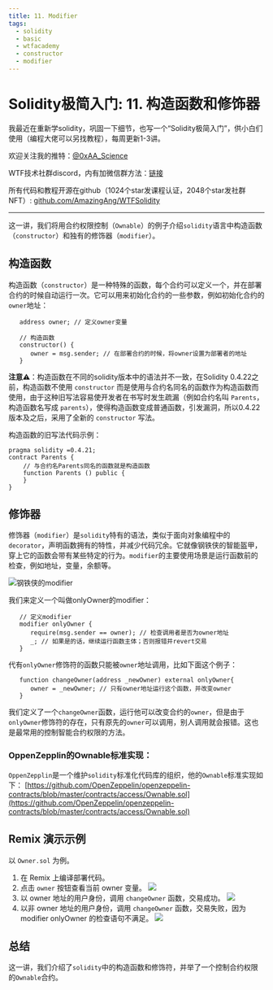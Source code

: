 ```yaml
---
title: 11. Modifier
tags:
  - solidity
  - basic
  - wtfacademy
  - constructor
  - modifier
---
```



# Solidity极简入门: 11. 构造函数和修饰器

<QuizProgress courseId={SOLIDITY_COURSE_ID} lessonId={SOLIDITY_BASIC_LESSON_ID_11}></QuizProgress>

我最近在重新学solidity，巩固一下细节，也写一个“Solidity极简入门”，供小白们使用（编程大佬可以另找教程），每周更新1-3讲。

欢迎关注我的推特：[@0xAA_Science](https://twitter.com/0xAA_Science)

WTF技术社群discord，内有加微信群方法：[链接](https://discord.gg/5akcruXrsk)

所有代码和教程开源在github（1024个star发课程认证，2048个star发社群NFT）: [github.com/AmazingAng/WTFSolidity](https://github.com/AmazingAng/WTFSolidity)

-----

这一讲，我们将用合约权限控制（`Ownable`）的例子介绍`solidity`语言中构造函数（`constructor`）和独有的修饰器（`modifier`）。

## 构造函数
构造函数（`constructor`）是一种特殊的函数，每个合约可以定义一个，并在部署合约的时候自动运行一次。它可以用来初始化合约的一些参数，例如初始化合约的`owner`地址：
```solidity
   address owner; // 定义owner变量

   // 构造函数
   constructor() {
      owner = msg.sender; // 在部署合约的时候，将owner设置为部署者的地址
   }
```

**注意**⚠️：构造函数在不同的solidity版本中的语法并不一致，在Solidity 0.4.22之前，构造函数不使用 `constructor` 而是使用与合约名同名的函数作为构造函数而使用，由于这种旧写法容易使开发者在书写时发生疏漏（例如合约名叫 `Parents`，构造函数名写成 `parents`），使得构造函数变成普通函数，引发漏洞，所以0.4.22版本及之后，采用了全新的 `constructor` 写法。

构造函数的旧写法代码示例：
```solidity
pragma solidity =0.4.21;
contract Parents {
    // 与合约名Parents同名的函数就是构造函数
    function Parents () public {
    }
}
```
## 修饰器
修饰器（`modifier`）是`solidity`特有的语法，类似于面向对象编程中的`decorator`，声明函数拥有的特性，并减少代码冗余。它就像钢铁侠的智能盔甲，穿上它的函数会带有某些特定的行为。`modifier`的主要使用场景是运行函数前的检查，例如地址，变量，余额等。


![钢铁侠的modifier](https://images.mirror-media.xyz/publication-images/nVwXsOVmrYu8rqvKKPMpg.jpg?height=630&width=1200)

我们来定义一个叫做onlyOwner的modifier：
```solidity
   // 定义modifier
   modifier onlyOwner {
      require(msg.sender == owner); // 检查调用者是否为owner地址
      _; // 如果是的话，继续运行函数主体；否则报错并revert交易
   }
```
代有`onlyOwner`修饰符的函数只能被`owner`地址调用，比如下面这个例子：
```solidity
   function changeOwner(address _newOwner) external onlyOwner{
      owner = _newOwner; // 只有owner地址运行这个函数，并改变owner
   }
```
我们定义了一个`changeOwner`函数，运行他可以改变合约的`owner`，但是由于`onlyOwner`修饰符的存在，只有原先的`owner`可以调用，别人调用就会报错。这也是最常用的控制智能合约权限的方法。

### OppenZepplin的Ownable标准实现：
`OppenZepplin`是一个维护`solidity`标准化代码库的组织，他的`Ownable`标准实现如下：
[https://github.com/OpenZeppelin/openzeppelin-contracts/blob/master/contracts/access/Ownable.sol](https://github.com/OpenZeppelin/openzeppelin-contracts/blob/master/contracts/access/Ownable.sol)

## Remix 演示示例
以 `Owner.sol` 为例。
1. 在 Remix 上编译部署代码。
2. 点击 `owner` 按钮查看当前 owner 变量。
    ![](img/11-1.jpg)
3. 以 owner 地址的用户身份，调用 `changeOwner` 函数，交易成功。
    ![](img/11-2.jpg)
4. 以非 owner 地址的用户身份，调用 `changeOwner` 函数，交易失败，因为modifier onlyOwner 的检查语句不满足。
    ![](img/11-3.jpg)


## 总结
这一讲，我们介绍了`solidity`中的构造函数和修饰符，并举了一个控制合约权限的`Ownable`合约。

<QuizForm courseId={SOLIDITY_COURSE_ID} lessonId={SOLIDITY_BASIC_LESSON_ID_11}></QuizForm>
